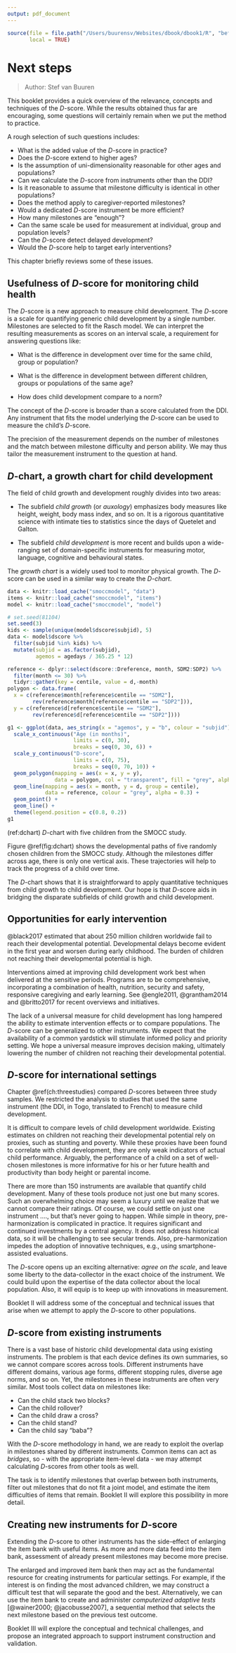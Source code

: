---
output: pdf_document
---
```{r init11, include=FALSE}
source(file = file.path("/Users/buurensv/Websites/dbook/dbook1/R", "before_chapter_script.R"), 
       local = TRUE)
```

# Next steps {#ch:nextsteps}

> Author: Stef van Buuren

This booklet provides a quick overview of the relevance, concepts and
techniques of the $D$-score. While the results obtained thus far
are encouraging, some questions will certainly remain when we put the method to practice.

A rough selection of such questions includes:

* What is the added value of the $D$-score in practice? 
* Does the $D$-score extend to higher ages?
* Is the assumption of uni-dimensionality reasonable for other ages and populations?
* Can we calculate the $D$-score from instruments other than the DDI?
* Is it reasonable to assume that milestone difficulty is identical in other populations?
* Does the method apply to caregiver-reported milestones?
* Would a dedicated $D$-score instrument be more efficient? 
* How many milestones are "enough"?
* Can the same scale be used for measurement at individual, group and population levels?
* Can the $D$-score detect delayed development?
* Would the $D$-score help to target early interventions?

This chapter briefly reviews some of these issues.

## Usefulness of $D$-score for monitoring child health

The $D$-score is a new approach to measure child development. The
$D$-score is a scale for quantifying generic child development by a single number. Milestones are selected to fit the Rasch model. We can interpret the resulting measurements as scores on an interval scale, a requirement for answering questions like:

* What is the difference in development over time for the same child,
group or population?

* What is the difference in development between different children,
groups or populations of the same age?

* How does child development compare to a norm?

The concept of the $D$-score is broader than a score calculated from the DDI. Any instrument that fits the model underlying the $D$-score can be used to measure the child's $D$-score.

The precision of the measurement depends on the number of milestones and the match between milestone difficulty and person ability. We may thus tailor the measurement instrument to the question at hand.

## $D$-chart, a growth chart for child development

The field of child growth and development roughly divides into two
areas:

* The subfield *child growth* (or *auxology*) emphasizes body measures like height, weight, body mass index, and so on. It is a rigorous quantitative science with intimate ties to statistics since the days of Quetelet and Galton.

* The subfield *child development* is more recent and builds upon a
wide-ranging set of domain-specific instruments for measuring motor,
language, cognitive and behavioural states. 

The *growth chart* is a widely used tool to monitor physical growth.
The $D$-score can be used in a similar way to create the *$D$-chart*.

```{r smoccmodel10, dependson = "smoccmodel", cache = FALSE}
data <- knitr::load_cache("smoccmodel", "data")
items <- knitr::load_cache("smoccmodel", "items")
model <- knitr::load_cache("smoccmodel", "model")
```

```{r dchart, warning = FALSE, fig.cap = '(ref:dchart)', fig.height = 6}
# set.seed(81104)
set.seed(3)
kids <- sample(unique(model$dscore$subjid), 5)
data <- model$dscore %>% 
  filter(subjid %in% kids) %>% 
  mutate(subjid = as.factor(subjid), 
         agemos = agedays / 365.25 * 12)

reference <- dplyr::select(dscore::Dreference, month, SDM2:SDP2) %>%
  filter(month <= 30) %>%
  tidyr::gather(key = centile, value = d,-month)
polygon <- data.frame(
  x = c(reference$month[reference$centile == "SDM2"],
        rev(reference$month[reference$centile == "SDP2"])),
  y = c(reference$d[reference$centile == "SDM2"],
        rev(reference$d[reference$centile == "SDP2"])))

g1 <- ggplot(data, aes_string(x = "agemos", y = "b", colour = "subjid")) +
  scale_x_continuous("Age (in months)",
                     limits = c(0, 30),
                     breaks = seq(0, 30, 6)) +
  scale_y_continuous("D-score",
                     limits = c(0, 75),
                     breaks = seq(0, 70, 10)) +
  geom_polygon(mapping = aes(x = x, y = y), 
               data = polygon, col = "transparent", fill = "grey", alpha = 0.1) + 
  geom_line(mapping = aes(x = month, y = d, group = centile), 
            data = reference, colour = "grey", alpha = 0.3) +
  geom_point() +
  geom_line() + 
  theme(legend.position = c(0.8, 0.2))
g1
```
(ref:dchart) $D$-chart with five children from the SMOCC study.

Figure \@ref(fig:dchart) shows the developmental paths of five
randomly chosen children from the SMOCC study. Although the milestones differ across age, there is only one vertical axis. These trajectories will help to track the progress of a child over time.

The $D$-chart shows that it is straightforward to apply quantitative
techniques from child growth to child development. Our hope is that
$D$-score aids in bridging the disparate subfields of child growth and child development.

## Opportunities for early intervention

@black2017 estimated that about 250 million children worldwide fail to reach their developmental potential. Developmental delays become evident in the first year and worsen during early childhood. The burden of children not reaching their developmental potential is high.

Interventions aimed at improving child development work best when delivered at the sensitive periods. Programs are to be
comprehensive, incorporating a combination of health, nutrition, security and safety, responsive caregiving and early learning. See
@engle2011, @grantham2014 and @britto2017 for recent overviews and initiatives.

The lack of a universal measure for child development has long hampered the ability to estimate intervention effects or to compare populations. The $D$-score can be generalized to other instruments. We expect that the availability of a common yardstick will stimulate informed policy and priority setting. We hope a universal measure improves decision making, ultimately lowering the number of children not reaching their developmental potential.

## $D$-score for international settings

Chapter \@ref(ch:threestudies) compared $D$-scores between three study samples. We restricted the analysis to studies that used the same instrument (the DDI, in Togo, translated to French) to measure child development. 

It is difficult to compare levels of child development worldwide.
Existing estimates on children not reaching their developmental
potential rely on proxies, such as stunting and poverty. While these
proxies have been found to correlate with child development, they are
only weak indicators of actual child performance. Arguably, the
performance of a child on a set of well-chosen milestones is more
informative for his or her future health and productivity than body
height or parental income.

There are more than 150 instruments are available that quantify child development. Many of these tools produce not just one but many scores. Such an overwhelming choice may seem a luxury until we realize that we cannot compare their ratings. Of course, we could settle on just one instrument ...., but that's never going to happen. While simple in theory, pre-harmonization is complicated in practice. It requires significant and continued investments by a central agency. It does not address historical data, so it will be challenging to see secular trends. Also, pre-harmonization impedes the adoption of innovative techniques, e.g., using smartphone-assisted evaluations.

The $D$-score opens up an exciting alternative: *agree on the
scale*, and leave some liberty to the data-collector in the exact choice of the instrument. We could build upon the expertise of the data collector about the local population. Also, it will equip is to keep up with innovations in measurement.

Booklet II will address some of the conceptual and technical issues that arise when we attempt to apply the $D$-score to other populations.

## $D$-score from existing instruments

There is a vast base of historic child developmental data using existing instruments. The problem is that each device defines its own summaries, so we cannot compare scores across tools. Different instruments have different domains, various age forms,
different stopping rules, diverse age norms, and so on. Yet, the
milestones in these instruments are often very similar. Most
tools collect data on milestones like:

* Can the child stack two blocks?
* Can the child rollover?
* Can the child draw a cross?
* Can the child stand?
* Can the child say "baba"?

With the $D$-score methodology in hand, we are ready to exploit the overlap in milestones shared by different instruments. Common items
can act as *bridges*, so - with the appropriate item-level data - we may attempt calculating $D$-scores from other tools as well.

The task is to identify milestones that overlap between both instruments, filter out milestones that do not fit a joint model, and estimate the item difficulties of items that remain. Booklet II will explore this possibility in more detail.

## Creating new instruments for $D$-score

Extending the $D$-score to other instruments has the side-effect of enlarging the item bank with useful items. As more and more data feed into the item bank, assessment of already present milestones
may become more precise.

The enlarged and improved item bank then may act as the fundamental resource for creating instruments for particular settings. For example, if the interest is on finding the most advanced children, we may construct a difficult test that will separate the good and the best. Alternatively,
we can use the item bank to create and administer *computerized
adaptive tests* [@wainer2000; @jacobusse2007], a sequential method that selects the next milestone based on the previous test outcome.

Booklet III will explore the conceptual and technical challenges, and
propose an integrated approach to support instrument construction and 
validation.
